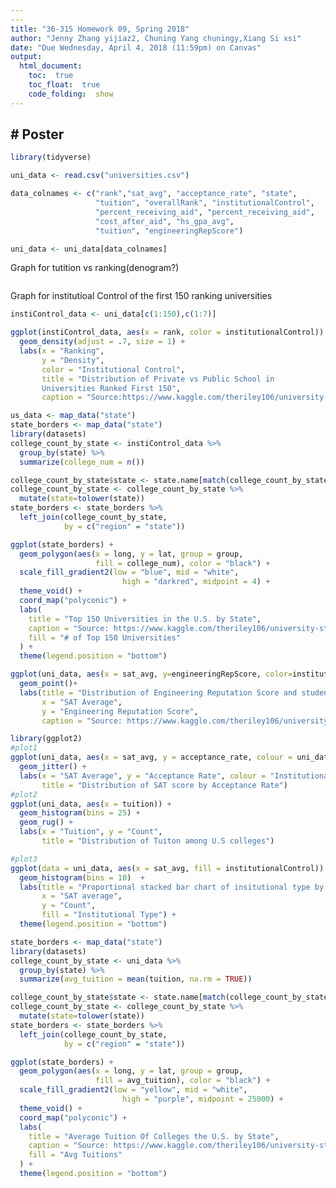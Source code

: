 ```yaml
---
---
title: "36-315 Homework 09, Spring 2018"
author: "Jenny Zhang yijiaz2, Chuning Yang chuningy,Xiang Si xsi"
date: "Due Wednesday, April 4, 2018 (11:59pm) on Canvas"
output: 
  html_document:
    toc:  true
    toc_float:  true
    code_folding:  show
---
```


#  Poster
---

```r
library(tidyverse)
```
```r
uni_data <- read.csv("universities.csv")

data_colnames <- c("rank","sat_avg", "acceptance_rate", "state",
                   "tuition", "overallRank", "institutionalControl",
                   "percent_receiving_aid", "percent_receiving_aid",
                   "cost_after_aid", "hs_gpa_avg",
                   "tuition", "engineeringRepScore")

uni_data <- uni_data[data_colnames]

```


Graph for tutition vs ranking(denogram?)
```r


```

Graph for institutioal Control of the first 150 ranking universities
```r
instiControl_data <- uni_data[c(1:150),c(1:7)]

ggplot(instiControl_data, aes(x = rank, color = institutionalControl)) + 
  geom_density(adjust = .7, size = 1) + 
  labs(x = "Ranking",
       y = "Density",
       color = "Institutional Control",
       title = "Distribution of Private vs Public School in 
       Universities Ranked First 150",
       caption = "Source:https://www.kaggle.com/theriley106/university-statistics")
```


```r
us_data <- map_data("state")
state_borders <- map_data("state")
library(datasets)
college_count_by_state <- instiControl_data %>% 
  group_by(state) %>%
  summarize(college_num = n())

college_count_by_state$state <- state.name[match(college_count_by_state$state, state.abb)]
college_count_by_state <- college_count_by_state %>%
  mutate(state=tolower(state))
state_borders <- state_borders %>%
  left_join(college_count_by_state, 
            by = c("region" = "state"))

ggplot(state_borders) + 
  geom_polygon(aes(x = long, y = lat, group = group,
                   fill = college_num), color = "black") + 
  scale_fill_gradient2(low = "blue", mid = "white", 
                         high = "darkred", midpoint = 4) +
  theme_void() +
  coord_map("polyconic") + 
  labs(
    title = "Top 150 Universities in the U.S. by State",
    caption = "Source: https://www.kaggle.com/theriley106/university-statistics",
    fill = "# of Top 150 Universities"
  ) + 
  theme(legend.position = "bottom")

```

```r
ggplot(uni_data, aes(x = sat_avg, y=engineeringRepScore, color=institutionalControl))+
  geom_point()+
  labs(title = "Distribution of Engineering Reputation Score and student SAT average",
       x = "SAT Average",
       y = "Engineering Reputation Score",
       caption = "Source: https://www.kaggle.com/theriley106/university-statistics")
```

```r
library(ggplot2)
#plot1
ggplot(uni_data, aes(x = sat_avg, y = acceptance_rate, colour = uni_data$institutionalControl)) +
  geom_jitter() +
  labs(x = "SAT Average", y = "Acceptance Rate", colour = "Institutional Type",
       title = "Distribution of SAT score by Acceptance Rate") 
#plot2
ggplot(uni_data, aes(x = tuition)) +
  geom_histogram(bins = 25) + 
  geom_rug() + 
  labs(x = "Tuition", y = "Count",
       title = "Distribution of Tuiton among U.S colleges")

#plot3
ggplot(data = uni_data, aes(x = sat_avg, fill = institutionalControl)) +
  geom_histogram(bins = 10)  +
  labs(title = "Proportional stacked bar chart of insitutional type by SAT distribution",
       x = "SAT average", 
       y = "Count",
       fill = "Institutional Type") + 
  theme(legend.position = "bottom")
```



```r
state_borders <- map_data("state")
library(datasets)
college_count_by_state <- uni_data %>% 
  group_by(state) %>%
  summarize(avg_tuition = mean(tuition, na.rm = TRUE))

college_count_by_state$state <- state.name[match(college_count_by_state$state, state.abb)]
college_count_by_state <- college_count_by_state %>%
  mutate(state=tolower(state))
state_borders <- state_borders %>%
  left_join(college_count_by_state, 
            by = c("region" = "state"))

ggplot(state_borders) + 
  geom_polygon(aes(x = long, y = lat, group = group,
                   fill = avg_tuition), color = "black") + 
  scale_fill_gradient2(low = "yellow", mid = "white", 
                         high = "purple", midpoint = 25000) +
  theme_void() +
  coord_map("polyconic") + 
  labs(
    title = "Average Tuition Of Colleges the U.S. by State",
    caption = "Source: https://www.kaggle.com/theriley106/university-statistics",
    fill = "Avg Tuitions"
  ) + 
  theme(legend.position = "bottom")
```







